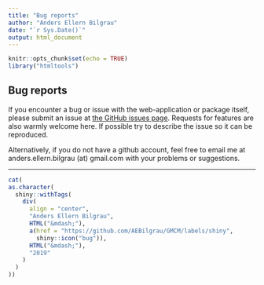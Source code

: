 ```yaml
---
title: "Bug reports"
author: "Anders Ellern Bilgrau"
date: "`r Sys.Date()`"
output: html_document
---
```


```r
knitr::opts_chunk$set(echo = TRUE)
library("htmltools")
```

## Bug reports

If you encounter a bug or issue with the web-application or package itself, please submit an issue at [the GitHub issues page](https://github.com/AEBilgrau/GMCM/issues). 
Requests for features are also warmly welcome here.
If possible try to describe the issue so it can be reproduced.

Alternatively, if you do not have a github account, feel free to email me at anders.ellern.bilgrau (at) gmail.com with your problems or suggestions.

---

```r
cat(
as.character(
  shiny::withTags(
    div(
      align = "center", 
      "Anders Ellern Bilgrau",
      HTML("&mdash;"),
      a(href = "https://github.com/AEBilgrau/GMCM/labels/shiny",
        shiny::icon("bug")),
      HTML("&mdash;"),
      "2019"
    )
  )
))
```
